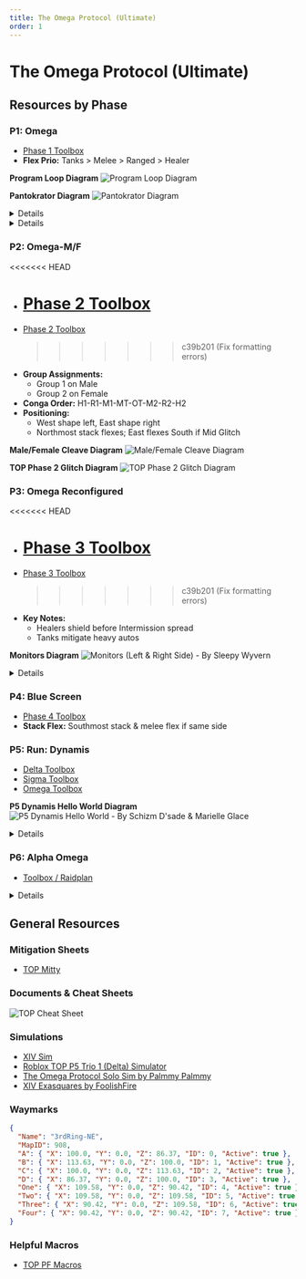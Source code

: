 ```yaml
---
title: The Omega Protocol (Ultimate)
order: 1
---
```


# The Omega Protocol (Ultimate)

<Banner
  src="/images/thumbnails/ultimate/top.avif"
  alt="The Omega Protocol (Ultimate)"
  left
/>

## Resources by Phase

### P1: Omega

- [Phase 1 Toolbox](https://ff14.toolboxgaming.space/?id=832999250798471&preview=1)
- **Flex Prio:** Tanks > Melee > Ranged > Healer

**Program Loop Diagram**
![Program Loop Diagram](/images/ultimates/top/Program_Loop_Diagram.png)

**Pantokrator Diagram**
![Pantokrator Diagram](/images/ultimates/top/Pantokrator_Diagram.png)

<Details title="Program Loop Video Guide">
  <YouTube videoId="JxwJBAHor8o" />
</Details>

<Details title="Pantokrator Loop Video Guide">
  <YouTube videoId="NDF8ETneugg" />
</Details>

### P2: Omega-M/F

<<<<<<< HEAD

- # [Phase 2 Toolbox](https://ff14.toolboxgaming.space/?id=932997905798471&preview=1)
- [Phase 2 Toolbox](https://ff14.toolboxgaming.space/?id=324285310725761&preview=1)
  > > > > > > > c39b201 (Fix formatting errors)
- **Group Assignments:**
  - Group 1 on Male
  - Group 2 on Female
- **Conga Order:** H1-R1-M1-MT-OT-M2-R2-H2
- **Positioning:**
  - West shape left, East shape right
  - Northmost stack flexes; East flexes South if Mid Glitch

**Male/Female Cleave Diagram**
![Male/Female Cleave Diagram](/images/ultimates/top/mf.png)

**TOP Phase 2 Glitch Diagram**
![TOP Phase 2 Glitch Diagram](/images/ultimates/top/TOP_Phase2_Glitch.png)

### P3: Omega Reconfigured

<<<<<<< HEAD

- # [Phase 3 Toolbox](https://ff14.toolboxgaming.space/?id=042993256798471&preview=1)
- [Phase 3 Toolbox](https://ff14.toolboxgaming.space/?id=243183080764761&preview=1)
  > > > > > > > c39b201 (Fix formatting errors)
- **Key Notes:**
  - Healers shield before Intermission spread
  - Tanks mitigate heavy autos

**Monitors Diagram**
![Monitors (Left & Right Side) - By Sleepy Wyvern](/images/ultimates/top/monitors.jpeg)

<Details title="The Omega Protocol Guide Ultimate Phase 3 and 4 Video Guide">
  <YouTube videoId="Domdvln29gk" />
</Details>

### P4: Blue Screen

- [Phase 4 Toolbox](https://ff14.toolboxgaming.space/?id=142998596798471&preview=1)
- **Stack Flex:** Southmost stack & melee flex if same side

### P5: Run: Dynamis

- [Delta Toolbox](https://ff14.toolboxgaming.space/?id=732288275415761&preview=1)
- [Sigma Toolbox](https://ff14.toolboxgaming.space/?id=107380954136761&preview=1)
- [Omega Toolbox](https://ff14.toolboxgaming.space/?id=078384491946761&preview=1)

**P5 Dynamis Hello World Diagram**
![P5 Dynamis Hello World - By Schizm D'sade & Marielle Glace](/images/ultimates/top/dynamis.png)

<Details title="P5: Run: Dynamis Video Guide and Diagram">
  <YouTube videoId="p-oDnDv2hqo" />
</Details>

### P6: Alpha Omega

- [Toolbox / Raidplan](https://ff14.toolboxgaming.space/?id=829484027197761&preview=1)

<Details title="P6: Alpha Omega Video Guide">
  <YouTube videoId="yJ3zNK6Z9AM" />
</Details>

## General Resources

### Mitigation Sheets

- [TOP Mitty](http://tinyurl.com/topmitty)

### Documents & Cheat Sheets

![TOP Cheat Sheet](/images/ultimates/top/TOPCheatSheet.png)

### Simulations

- [XIV Sim](https://www.xivsim.com/top/)
- [Roblox TOP P5 Trio 1 (Delta) Simulator](https://www.roblox.com/games/12341874643/TOP-P5-Trio-1-Delta-Simulator)
- [The Omega Protocol Solo Sim by Palmmy Palmmy](https://palmmy.itch.io/the-omega-protocol-solo-sim)
- [XIV Exasquares by FoolishFire](https://foolishfire.itch.io/xiv-exasquares)

### Waymarks

```json
{
  "Name": "3rdRing-NE",
  "MapID": 908,
  "A": { "X": 100.0, "Y": 0.0, "Z": 86.37, "ID": 0, "Active": true },
  "B": { "X": 113.63, "Y": 0.0, "Z": 100.0, "ID": 1, "Active": true },
  "C": { "X": 100.0, "Y": 0.0, "Z": 113.63, "ID": 2, "Active": true },
  "D": { "X": 86.37, "Y": 0.0, "Z": 100.0, "ID": 3, "Active": true },
  "One": { "X": 109.58, "Y": 0.0, "Z": 90.42, "ID": 4, "Active": true },
  "Two": { "X": 109.58, "Y": 0.0, "Z": 109.58, "ID": 5, "Active": true },
  "Three": { "X": 90.42, "Y": 0.0, "Z": 109.58, "ID": 6, "Active": true },
  "Four": { "X": 90.42, "Y": 0.0, "Z": 90.42, "ID": 7, "Active": true }
}
```

### Helpful Macros

- [TOP PF Macros](https://pastebin.com/qUJY054s)
